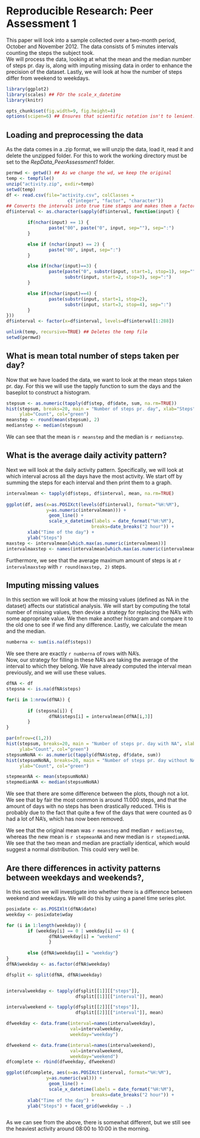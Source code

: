 # Reproducible Research: Peer Assessment 1
This paper will look into a sample collected over a two-month period, October
and November 2012. The data consists of 5 minutes intervals counting the steps
the subject took.   
We will process the data, looking at what the mean and the median number of 
steps pr. day is, along with imputing missing data in order to enhance the 
precision of the dataset. Lastly, we will look at how the number of steps
differ from weekend to weekdays.

```r
library(ggplot2)
library(scales) ## FOr the scale_x_datetime
library(knitr)

opts_chunk$set(fig.width=9, fig.height=4)
options(scipen=6) ## Ensures that scientific notation isn't to lenient. 


```


## Loading and preprocessing the data
As the data comes in a .zip format, we will unzip the data, load it, read it
and delete the unzipped folder.
For this to work the working directory must be set to the 
*RepData_PeerAssessment1* folder.

```r
permwd <- getwd() ## As we change the wd, we keep the original
temp <- tempfile()
unzip("activity.zip", exdir=temp)
setwd(temp) 
df <- read.csv(file="activity.csv", colClasses = 
                       c("integer", "factor", "character"))
## Converts the intervals into true time stamps and makes them a factor
df$interval <- as.character(sapply(df$interval, function(input) {

        if(nchar(input) == 1) {
                paste("00", paste("0", input, sep=""), sep=":")
        }

        else if (nchar(input) == 2) {
                paste("00", input, sep=":")
        }

        else if(nchar(input)==3) {
                paste(paste("0", substr(input, start=1, stop=1), sep=""), 
                      substr(input, start=2, stop=3), sep=":")
        }

        else if(nchar(input)==4) {
                paste(substr(input, start=1, stop=2), 
                      substr(input, start=3, stop=4), sep=":")
        }
}))
df$interval <- factor(x=df$interval, levels=df$interval[1:288]) 

unlink(temp, recursive=TRUE) ## Deletes the temp file
setwd(permwd)
```

## What is mean total number of steps taken per day?
Now that we have loaded the data, we want to look at the mean steps taken pr.
day. For this we will use the tapply function to sum the days and the baseplot
to construct a histogram.

```r

stepsum <- as.numeric(tapply(df$step, df$date, sum, na.rm=TRUE))
hist(stepsum, breaks=20, main = "Number of steps pr. day", xlab="Steps", 
     ylab="Count", col="green")
meanstep <- round(mean(stepsum), 2)
medianstep <- median(stepsum)

```

We can see that the mean is `r meanstep` and the median is `r medianstep`. 


## What is the average daily activity pattern?
Next we will look at the daily activity pattern. Specifically, we will look at 
which interval across all the days have the most activity. We start off by 
summing the steps for each interval and then print them to a graph.
```r
intervalmean <- tapply(df$steps, df$interval, mean, na.rm=TRUE)
                          
ggplot(df, aes(x=as.POSIXct(levels(df$interval), format="%H:%M"), 
               y=as.numeric(intervalmean))) + 
                geom_line() + 
                scale_x_datetime(labels = date_format("%H:%M"), 
                                breaks=date_breaks("2 hour")) +
        xlab("Time of the day") + 
        ylab("Steps")
maxstep <- intervalmean[which.max(as.numeric(intervalmean))]
intervalmaxstep <- names(intervalmean[which.max(as.numeric(intervalmean))])
```
Furthermore, we see that the average maximum amount of steps is at
`r intervalmaxstep` with `r round(maxstep, 2)` steps. 



## Imputing missing values
In this section we will look at how the missing values (defined as NA in the 
dataset) affects our statistical analysis. We will start by computing the total
number of missing values, then devise a strategy for replacing the NA's with
some appropriate value. We then make another histogram and compare it to the old
one to see if we find any difference. Lastly, we calculate the mean and the 
median.

```r
numberna <- sum(is.na(df$steps))

```
We see there are exactly `r numberna` of rows with NA's.   
Now, our strategy for filling in these NA's are taking the average of the 
interval to which they belong. We have already computed the interval mean 
previously, and we will use these values.

```r
dfNA <- df
stepsna <- is.na(dfNA$steps)

for(i in 1:nrow(dfNA)) {
        
        if (stepsna[i]) {
                dfNA$steps[i] = intervalmean[dfNA[i,3]]
        }
}

par(mfrow=c(1,2))
hist(stepsum, breaks=20, main = "Number of steps pr. day with NA", xlab="Steps", 
     ylab="Count", col="green")
stepsumNoNA <- as.numeric(tapply(dfNA$step, df$date, sum))
hist(stepsumNoNA, breaks=20, main = "Number of steps pr. day without NA", xlab="Steps", 
     ylab="Count", col="green")

stepmeanNA <- mean(stepsumNoNA)
stepmedianNA <- median(stepsumNoNA)

```
We see that there are some difference between the plots, though not a lot. We 
see that by fair the most common is around 11.000 steps, and that the amount
of days with no steps has been drastically reduced. THis is probably due to the
fact that quite a few of the days that were counted as 0 had a lot of NA's,
which has now been removed.

We see that the original mean was `r meanstep` and median `r medianstep`,
whereas the new mean is `r stepmeanNA` and new median is `r stepmedianNA`.
We see that the two mean and median are practially identical, which would 
suggest a normal distribution. This could very well be.

## Are there differences in activity patterns between weekdays and weekends?,
In this section we will investigate into whether there is a difference between
weekend and weekdays. We will do this by using a panel time series plot.

```r
posixdate <- as.POSIXlt(dfNA$date)
weekday <- posixdate$wday

for (i in 1:length(weekday)) {
        if (weekday[i] == 0 | weekday[i] == 6) {
                dfNA$weekday[i] = "weekend"
                }
        
        else {dfNA$weekday[i] = "weekday"}
}
dfNA$weekday <- as.factor(dfNA$weekday)

dfsplit <- split(dfNA, dfNA$weekday)


intervalweekday <- tapply(dfsplit[[1]][["steps"]], 
                          dfsplit[[1]][["interval"]], mean)

intervalweekend <- tapply(dfsplit[[2]][["steps"]], 
                          dfsplit[[2]][["interval"]], mean)

dfweekday <- data.frame(interval=names(intervalweekday), 
                        val=intervalweekday, 
                        weekday="weekday")

dfweekend <- data.frame(interval=names(intervalweekend), 
                        val=intervalweekend, 
                        weekday="weekend")
dfcomplete <- rbind(dfweekday, dfweekend)

ggplot(dfcomplete, aes(x=as.POSIXct(interval, format="%H:%M"), 
               y=as.numeric(val))) + 
                geom_line() + 
                scale_x_datetime(labels = date_format("%H:%M"), 
                                breaks=date_breaks("2 hour")) +
        xlab("Time of the day") + 
        ylab("Steps") + facet_grid(weekday ~ .)



```
As we can see from the above, there is somewhat different, but we still see the
heaviest activity around 08:00 to 10:00 in the morning. 


